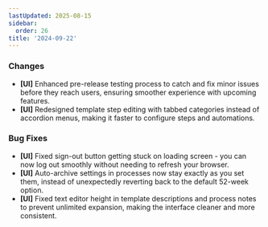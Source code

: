 ```yaml
---
lastUpdated: 2025-08-15
sidebar:
  order: 26
title: '2024-09-22'
---
```


### Changes

- **[UI]** Enhanced pre-release testing process to catch and fix minor issues before they reach users, ensuring smoother experience with upcoming features.
- **[UI]** Redesigned template step editing with tabbed categories instead of accordion menus, making it faster to configure steps and automations.

### Bug Fixes

- **[UI]** Fixed sign-out button getting stuck on loading screen - you can now log out smoothly without needing to refresh your browser.
- **[UI]** Auto-archive settings in processes now stay exactly as you set them, instead of unexpectedly reverting back to the default 52-week option.
- **[UI]** Fixed text editor height in template descriptions and process notes to prevent unlimited expansion, making the interface cleaner and more consistent.